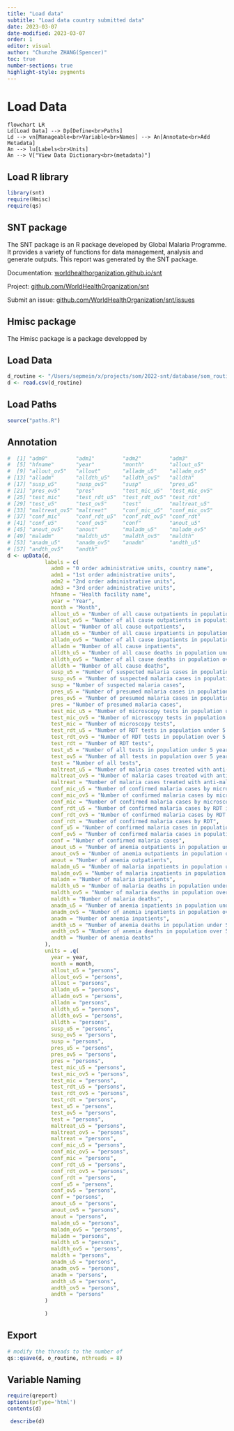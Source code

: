 ```yaml
---
title: "Load data"
subtitle: "Load data country submitted data"
date: 2023-03-07
date-modified: 2023-03-07
order: 1
editor: visual
author: "Chunzhe ZHANG(Spencer)"
toc: true
number-sections: true
highlight-style: pygments
---
```


# Load Data

```mermaid
flowchart LR
Ld[Load Data] --> Dp[Define<br>Paths]
Ld --> vn[Manageable<br>Variable<br>Names] --> An[Annotate<br>Add Metadata]
An --> lu[Labels<br>Units]
An --> V["View Data Dictionary<br>(metadata)"]
```

## Load R library

```r
library(snt)
require(Hmisc)
require(qs)
```

::: {#snt-package-intro .callout-tip collapse="true"}
## SNT package

The SNT package is an R package developed by Global Malaria Programme. It provides a variety of functions for data management, analysis and generate outputs. This report was generated by the SNT package.

Documentation: [worldhealthorganization.github.io/](worldhealthorganization.github.io/snt/)[snt](https://worldhealthorganization.github.io/snt/)

Project: [github.com/WorldHealthOrganization/snt](https://github.com/WorldHealthOrganization/snt)

Submit an issue: [github.com/WorldHealthOrganization/snt/issues](https://github.com/WorldHealthOrganization/snt/issues)
:::

::: {#Hmisc-package-intro .callout-tip collapse="true"}
## Hmisc package

The Hmisc package is a package developped by
:::

## Load Data

```r
d_routine <- "/Users/sepmein/x/projects/som/2022-snt/database/som_routine.csv"
d <- read.csv(d_routine)
```

## Load Paths

```r
source("paths.R")
```

## Annotation

```r
#  [1] "adm0"         "adm1"         "adm2"         "adm3"        
#  [5] "hfname"       "year"         "month"        "allout_u5"   
#  [9] "allout_ov5"   "allout"       "alladm_u5"    "alladm_ov5"  
# [13] "alladm"       "alldth_u5"    "alldth_ov5"   "alldth"      
# [17] "susp_u5"      "susp_ov5"     "susp"         "pres_u5"     
# [21] "pres_ov5"     "pres"         "test_mic_u5"  "test_mic_ov5"
# [25] "test_mic"     "test_rdt_u5"  "test_rdt_ov5" "test_rdt"    
# [29] "test_u5"      "test_ov5"     "test"         "maltreat_u5" 
# [33] "maltreat_ov5" "maltreat"     "conf_mic_u5"  "conf_mic_ov5"
# [37] "conf_mic"     "conf_rdt_u5"  "conf_rdt_ov5" "conf_rdt"    
# [41] "conf_u5"      "conf_ov5"     "conf"         "anout_u5"    
# [45] "anout_ov5"    "anout"        "maladm_u5"    "maladm_ov5"  
# [49] "maladm"       "maldth_u5"    "maldth_ov5"   "maldth"      
# [53] "anadm_u5"     "anadm_ov5"    "anadm"        "andth_u5"    
# [57] "andth_ov5"    "andth"  
d <- upData(d,
            labels = c(
              adm0 = "0 order administrative units, country name",
              adm1 = "1st order administrative units",
              adm2 = "2nd order administrative units",
              adm3 = "3rd order administrative units",
              hfname = "Health facility name",
              year = "Year",
              month = "Month",
              allout_u5 = "Number of all cause outpatients in population under 5 years old",
              allout_ov5 = "Number of all cause outpatients in population over 5 years old",
              allout = "Number of all cause outpatients",
              alladm_u5 = "Number of all cause inpatients in population under 5 years old",
              alladm_ov5 = "Number of all cause inpatients in population over 5 years old",
              alladm = "Number of all cause inpatients",
              alldth_u5 = "Number of all cause deaths in population under 5 years old",
              alldth_ov5 = "Number of all cause deaths in population over 5 years old",
              alldth = "Number of all cause deaths",
              susp_u5 = "Number of suspected malaria cases in population under 5 years old",
              susp_ov5 = "Number of suspected malaria cases in population over 5 years old",
              susp = "Number of suspected malaria cases",
              pres_u5 = "Number of presumed malaria cases in population under 5 years old",
              pres_ov5 = "Number of presumed malaria cases in population over 5 years old",
              pres = "Number of presumed malaria cases",
              test_mic_u5 = "Number of microscopy tests in population under 5 years old",
              test_mic_ov5 = "Number of microscopy tests in population over 5 years old",
              test_mic = "Number of microscopy tests",
              test_rdt_u5 = "Number of RDT tests in population under 5 years old",
              test_rdt_ov5 = "Number of RDT tests in population over 5 years old",
              test_rdt = "Number of RDT tests",
              test_u5 = "Number of all tests in population under 5 years old",
              test_ov5 = "Number of all tests in population over 5 years old",
              test = "Number of all tests",
              maltreat_u5 = "Number of malaria cases treated with anti-malarial drugs in population under 5 years old",
              maltreat_ov5 = "Number of malaria cases treated with anti-malarial drugs in population over 5 years old",
              maltreat = "Number of malaria cases treated with anti-malarial drugs",
              conf_mic_u5 = "Number of confirmed malaria cases by microscopy in population under 5 years old",
              conf_mic_ov5 = "Number of confirmed malaria cases by microscopy in population over 5 years old",
              conf_mic = "Number of confirmed malaria cases by microscopy",
              conf_rdt_u5 = "Number of confirmed malaria cases by RDT in population under 5 years old",
              conf_rdt_ov5 = "Number of confirmed malaria cases by RDT in population over 5 years old",
              conf_rdt = "Number of confirmed malaria cases by RDT",
              conf_u5 = "Number of confirmed malaria cases in population under 5 years old",
              conf_ov5 = "Number of confirmed malaria cases in population over 5 years old",
              conf = "Number of confirmed malaria cases",
              anout_u5 = "Number of anemia outpatients in population under 5 years old",
              anout_ov5 = "Number of anemia outpatients in population over 5 years old",
              anout = "Number of anemia outpatients",
              maladm_u5 = "Number of malaria inpatients in population under 5 years old",
              maladm_ov5 = "Number of malaria inpatients in population over 5 years old",
              maladm = "Number of malaria inpatients",
              maldth_u5 = "Number of malaria deaths in population under 5 years old",
              maldth_ov5 = "Number of malaria deaths in population over 5 years old",
              maldth = "Number of malaria deaths",
              anadm_u5 = "Number of anemia inpatients in population under 5 years old",
              anadm_ov5 = "Number of anemia inpatients in population over 5 years old",
              anadm = "Number of anemia inpatients",
              andth_u5 = "Number of anemia deaths in population under 5 years old",
              andth_ov5 = "Number of anemia deaths in population over 5 years old",
              andth = "Number of anemia deaths"
            ),
            units = .q(
              year = year,
              month = month,
              allout_u5 = "persons",
              allout_ov5 = "persons",
              allout = "persons",
              alladm_u5 = "persons",
              alladm_ov5 = "persons",
              alladm = "persons",
              alldth_u5 = "persons",
              alldth_ov5 = "persons",
              alldth = "persons",
              susp_u5 = "persons",
              susp_ov5 = "persons",
              susp = "persons",
              pres_u5 = "persons",
              pres_ov5 = "persons",
              pres = "persons",
              test_mic_u5 = "persons",
              test_mic_ov5 = "persons",
              test_mic = "persons",
              test_rdt_u5 = "persons",
              test_rdt_ov5 = "persons",
              test_rdt = "persons",
              test_u5 = "persons",
              test_ov5 = "persons",
              test = "persons",
              maltreat_u5 = "persons",
              maltreat_ov5 = "persons",
              maltreat = "persons",
              conf_mic_u5 = "persons",
              conf_mic_ov5 = "persons",
              conf_mic = "persons",
              conf_rdt_u5 = "persons",
              conf_rdt_ov5 = "persons",
              conf_rdt = "persons",
              conf_u5 = "persons",
              conf_ov5 = "persons",
              conf = "persons",
              anout_u5 = "persons",
              anout_ov5 = "persons",
              anout = "persons",
              maladm_u5 = "persons",
              maladm_ov5 = "persons",
              maladm = "persons",
              maldth_u5 = "persons",
              maldth_ov5 = "persons",
              maldth = "persons",
              anadm_u5 = "persons",
              anadm_ov5 = "persons",
              anadm = "persons",
              andth_u5 = "persons",
              andth_ov5 = "persons",
              andth = "persons"
            )
            
            )

```

## Export

```r
# modify the threads to the number of 
qs::qsave(d, o_routine, nthreads = 8)
```

## Variable Naming

```r
require(qreport)
options(prType='html')
contents(d)
```

```r
 describe(d)
```
